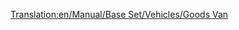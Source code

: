 [[Translation:en/Manual/Base Set/Vehicles/Goods Van]]
{{fr/Wagon|Nom=Wagon de marchandises
|Coût=1 484£ (2 968$)
|Poids=21 / 33 t
|Image=[[File:en/Goodsvan.png]]
|Capacité=25 caisses de marchandises
|MonoCoût=1 484£ (2 968$)
|MonoPoids=21 / 36 t
|MonoCapacité=30 caisses de marchandises
|MagCoût=1 484£ (2 968$)
|MagPoids=21 / 37 t
|MagCapacité=32 caisses de marchandises
|Description=Les [[fr/Manual/Base Set/Vehicles/Wagon de marchandises|wagons de marchandises]] est adapté pour les [[fr/Manual/Base Set/Economy/Marchandises|marchandises]]. Ce wagon est disponible sous les climats [[fr/Manual/Climat#Tempéré|tempéré]], [[fr/Manual/Climat#Subarctique|subarctique]] et [[fr/Manual/Climat#Subtropical|subtropical]].
}}